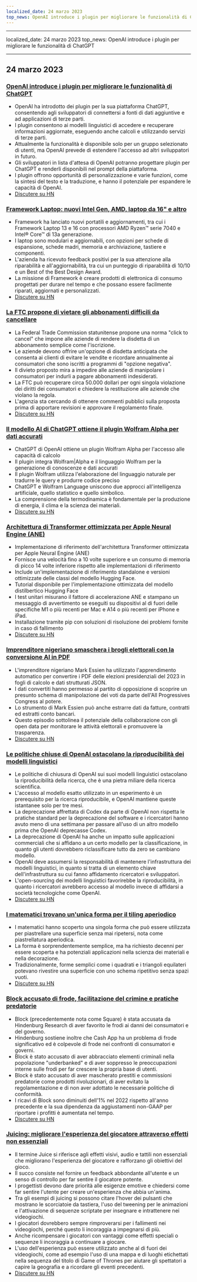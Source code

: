 ```yaml
---
localized_date: 24 marzo 2023
top_news: OpenAI introduce i plugin per migliorare le funzionalità di ChatGPT
---
```


---

localized_date: 24 marzo 2023
top_news: OpenAI introduce i plugin per migliorare le funzionalità di ChatGPT

---



<CallToAction />

<Steps>

## 24 marzo 2023

### [OpenAI introduce i plugin per migliorare le funzionalità di ChatGPT](https://openai.com/blog/chatgpt-plugins)

- OpenAI ha introdotto dei plugin per la sua piattaforma ChatGPT, consentendo agli sviluppatori di connettersi a fonti di dati aggiuntive e ad applicazioni di terze parti.
- I plugin consentono ai modelli linguistici di accedere e recuperare informazioni aggiornate, eseguendo anche calcoli e utilizzando servizi di terze parti.
- Attualmente la funzionalità è disponibile solo per un gruppo selezionato di utenti, ma OpenAI prevede di estendere l'accesso ad altri sviluppatori in futuro.
- Gli sviluppatori in lista d'attesa di OpenAI potranno progettare plugin per ChatGPT e renderli disponibili nel prompt della piattaforma.
- I plugin offrono opportunità di personalizzazione e varie funzioni, come la sintesi del testo e la traduzione, e hanno il potenziale per espandere le capacità di OpenAI.
- [Discutere su HN](http://news.ycombinator.com/item?id=35277677)

### [Framework Laptop: nuovi Intel Gen, AMD, laptop da 16" e altro](https://frame.work/)

- Framework ha lanciato nuovi portatili e aggiornamenti, tra cui i Framework Laptop 13 e 16 con processori AMD Ryzen™ serie 7040 e Intel® Core™ di 13a generazione.
- I laptop sono modulari e aggiornabili, con opzioni per schede di espansione, schede madri, memoria e archiviazione, tastiere e componenti.
- L'azienda ha ricevuto feedback positivi per la sua attenzione alla riparabilità e all'aggiornabilità, tra cui un punteggio di riparabilità di 10/10 e un Best of the Best Design Award.
- La missione di Framework è creare prodotti di elettronica di consumo progettati per durare nel tempo e che possano essere facilmente riparati, aggiornati e personalizzati.
- [Discutere su HN](http://news.ycombinator.com/item?id=35277660)

### [La FTC propone di vietare gli abbonamenti difficili da cancellare](https://www.theverge.com/2023/3/23/23652373/ftc-click-to-cancel-subscription-service-dark-patterns-ban)

- La Federal Trade Commission statunitense propone una norma "click to cancel" che impone alle aziende di rendere la disdetta di un abbonamento semplice come l'iscrizione.
- Le aziende devono offrire un'opzione di disdetta anticipata che consenta ai clienti di evitare le vendite e ricordare annualmente ai consumatori che sono iscritti a programmi di "opzione negativa".
- Il divieto proposto mira a impedire alle aziende di manipolare i consumatori per indurli a pagare abbonamenti indesiderati.
- La FTC può recuperare circa 50.000 dollari per ogni singola violazione dei diritti dei consumatori e chiedere la restituzione alle aziende che violano la regola.
- L'agenzia sta cercando di ottenere commenti pubblici sulla proposta prima di apportare revisioni e approvare il regolamento finale.
- [Discutere su HN](http://news.ycombinator.com/item?id=35274519)

### [Il modello AI di ChatGPT ottiene il plugin Wolfram Alpha per dati accurati](https://writings.stephenwolfram.com/2023/03/chatgpt-gets-its-wolfram-superpowers/)

- ChatGPT di OpenAI ottiene un plugin Wolfram Alpha per l'accesso alle capacità di calcolo
- Il plugin integra Wolfram|Alpha e il linguaggio Wolfram per la generazione di conoscenze e dati accurati
- Il plugin Wolfram utilizza l'elaborazione del linguaggio naturale per tradurre le query e produrre codice preciso
- ChatGPT e Wolfram Language uniscono due approcci all'intelligenza artificiale, quello statistico e quello simbolico.
- La comprensione della termodinamica è fondamentale per la produzione di energia, il clima e la scienza dei materiali.
- [Discutere su HN](http://news.ycombinator.com/item?id=35277925)

### [Architettura di Transformer ottimizzata per Apple Neural Engine (ANE)](https://github.com/apple/ml-ane-transformers)

- Implementazione di riferimento dell'architettura Transformer ottimizzata per Apple Neural Engine (ANE)
- Fornisce una velocità fino a 10 volte superiore e un consumo di memoria di picco 14 volte inferiore rispetto alle implementazioni di riferimento
- Include un'implementazione di riferimento standalone e versioni ottimizzate delle classi del modello Hugging Face.
- Tutorial disponibile per l'implementazione ottimizzata del modello distilbertico Hugging Face
- I test unitari misurano il fattore di accelerazione ANE e stampano un messaggio di avvertimento se eseguiti su dispositivi al di fuori delle specifiche M1 o più recenti per Mac e A14 o più recenti per iPhone e iPad.
- Installazione tramite pip con soluzioni di risoluzione dei problemi fornite in caso di fallimento
- [Discutere su HN](http://news.ycombinator.com/item?id=35282325)

### [Imprenditore nigeriano smaschera i brogli elettorali con la conversione AI in PDF](https://markessien.com/posts/drama_of_transcription/)

- L'imprenditore nigeriano Mark Essien ha utilizzato l'apprendimento automatico per convertire i PDF delle elezioni presidenziali del 2023 in fogli di calcolo e dati strutturati JSON.
- I dati convertiti hanno permesso al partito di opposizione di scoprire un presunto schema di manipolazione dei voti da parte dell'All Progressives Congress al potere.
- Lo strumento di Mark Essien può anche estrarre dati da fatture, contratti ed estratti conto bancari.
- Questo episodio sottolinea il potenziale della collaborazione con gli open data per monitorare le attività elettorali e promuovere la trasparenza.
- [Discutere su HN](http://news.ycombinator.com/item?id=35272227)

### [Le politiche chiuse di OpenAI ostacolano la riproducibilità dei modelli linguistici](https://aisnakeoil.substack.com/p/openais-policies-hinder-reproducible)

- Le politiche di chiusura di OpenAI sui suoi modelli linguistici ostacolano la riproducibilità della ricerca, che è una pietra miliare della ricerca scientifica.
- L'accesso al modello esatto utilizzato in un esperimento è un prerequisito per la ricerca riproducibile, e OpenAI mantiene queste istantanee solo per tre mesi.
- La deprecazione affrettata di Codex da parte di OpenAI non rispetta le pratiche standard per la deprecazione del software e i ricercatori hanno avuto meno di una settimana per passare all'uso di un altro modello prima che OpenAI deprecasse Codex.
- La deprecazione di OpenAI ha anche un impatto sulle applicazioni commerciali che si affidano a un certo modello per la classificazione, in quanto gli utenti dovrebbero riclassificare tutto da zero se cambiano modello.
- OpenAI deve assumersi la responsabilità di mantenere l'infrastruttura dei modelli linguistici, in quanto si tratta di un elemento chiave dell'infrastruttura su cui fanno affidamento ricercatori e sviluppatori.
- L'open-sourcing dei modelli linguistici favorirebbe la riproducibilità, in quanto i ricercatori avrebbero accesso al modello invece di affidarsi a società tecnologiche come OpenAI.
- [Discutere su HN](http://news.ycombinator.com/item?id=35269304)

### [I matematici trovano un'unica forma per il tiling aperiodico](https://www.newscientist.com/article/2365363-mathematicians-discover-shape-that-can-tile-a-wall-and-never-repeat/)

- I matematici hanno scoperto una singola forma che può essere utilizzata per piastrellare una superficie senza mai ripetersi, nota come piastrellatura aperiodica.
- La forma è sorprendentemente semplice, ma ha richiesto decenni per essere scoperta e ha potenziali applicazioni nella scienza dei materiali e nella decorazione.
- Tradizionalmente, forme semplici come i quadrati e i triangoli equilateri potevano rivestire una superficie con uno schema ripetitivo senza spazi vuoti.
- [Discutere su HN](http://news.ycombinator.com/item?id=35273707)

### [Block accusato di frode, facilitazione del crimine e pratiche predatorie](https://hindenburgresearch.com/block/)

- Block (precedentemente nota come Square) è stata accusata da Hindenburg Research di aver favorito le frodi ai danni dei consumatori e del governo.
- Hindenburg sostiene inoltre che Cash App ha un problema di frode significativo ed è colpevole di frode nei confronti di consumatori e governi.
- Block è stato accusato di aver abbracciato elementi criminali nella popolazione "underbanked" e di aver soppresso le preoccupazioni interne sulle frodi per far crescere la propria base di utenti.
- Block è stato accusato di aver mascherato prestiti e commissioni predatorie come prodotti rivoluzionari, di aver evitato la regolamentazione e di non aver adottato le necessarie politiche di conformità.
- I ricavi di Block sono diminuiti dell'1% nel 2022 rispetto all'anno precedente e la sua dipendenza da aggiustamenti non-GAAP per riportare i profitti è aumentata nel tempo.
- [Discutere su HN](http://news.ycombinator.com/item?id=35273782)

### [Juicing: migliorare l'esperienza del giocatore attraverso effetti non essenziali](https://garden.bradwoods.io/notes/design/juice)

- Il termine Juice si riferisce agli effetti visivi, audio e tattili non essenziali che migliorano l'esperienza del giocatore e rafforzano gli obiettivi del gioco.
- Il succo consiste nel fornire un feedback abbondante all'utente e un senso di controllo per far sentire il giocatore potente.
- I progettisti devono dare priorità alle esigenze emotive e chiedersi come far sentire l'utente per creare un'esperienza che abbia un'anima.
- Tra gli esempi di juicing si possono citare l'hover dei pulsanti che mostrano le scorciatoie da tastiera, l'uso del tweening per le animazioni e l'attivazione di sequenze scriptate per insegnare e intrattenere nei videogiochi.
- I giocatori dovrebbero sempre rimproverarsi per i fallimenti nei videogiochi, perché questo li incoraggia a impegnarsi di più.
- Anche ricompensare i giocatori con vantaggi come effetti speciali o sequenze li incoraggia a continuare a giocare.
- L'uso dell'esperienza può essere utilizzato anche al di fuori dei videogiochi, come ad esempio l'uso di una mappa e di luoghi etichettati nella sequenza del titolo di Game of Thrones per aiutare gli spettatori a capire la geografia e a ricordare gli eventi precedenti.
- [Discutere su HN](http://news.ycombinator.com/item?id=35273139)

</Steps>
